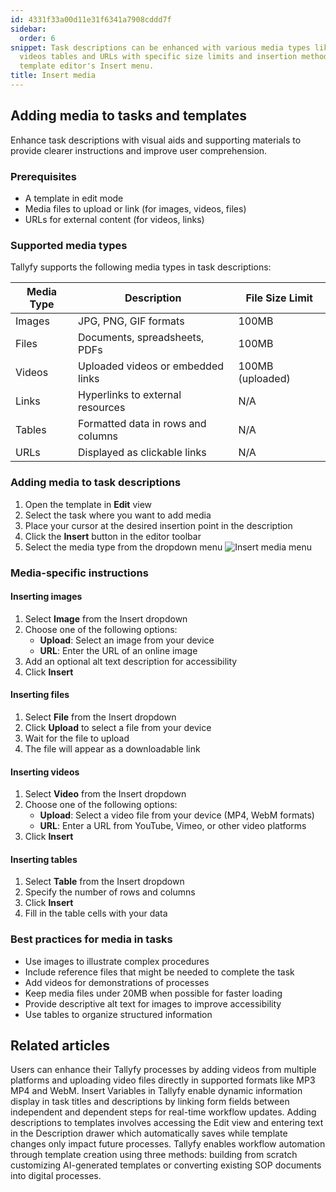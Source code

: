 ```yaml
---
id: 4331f33a00d11e31f6341a7908cddd7f
sidebar:
  order: 6
snippet: Task descriptions can be enhanced with various media types like images files
  videos tables and URLs with specific size limits and insertion methods through the
  template editor's Insert menu.
title: Insert media
---
```


## Adding media to tasks and templates

Enhance task descriptions with visual aids and supporting materials to provide clearer instructions and improve user comprehension.

### Prerequisites
- A template in edit mode
- Media files to upload or link (for images, videos, files)
- URLs for external content (for videos, links)

### Supported media types

Tallyfy supports the following media types in task descriptions:

| Media Type | Description | File Size Limit |
|------------|-------------|----------------|
| Images | JPG, PNG, GIF formats | 100MB |
| Files | Documents, spreadsheets, PDFs | 100MB |
| Videos | Uploaded videos or embedded links | 100MB (uploaded) |
| Links | Hyperlinks to external resources | N/A |
| Tables | Formatted data in rows and columns | N/A |
| URLs | Displayed as clickable links | N/A |

### Adding media to task descriptions

1. Open the template in **Edit** view
2. Select the task where you want to add media
3. Place your cursor at the desired insertion point in the description
4. Click the **Insert** button in the editor toolbar
5. Select the media type from the dropdown menu
   ![Insert media menu](https://screenshots.tallyfy.com/tallyfy%2Fpro%2Fdesktop-light-add-media-to-tasks.png)

### Media-specific instructions

#### Inserting images
1. Select **Image** from the Insert dropdown
2. Choose one of the following options:
   - **Upload**: Select an image from your device
   - **URL**: Enter the URL of an online image
3. Add an optional alt text description for accessibility
4. Click **Insert**

#### Inserting files
1. Select **File** from the Insert dropdown
2. Click **Upload** to select a file from your device
3. Wait for the file to upload
4. The file will appear as a downloadable link

#### Inserting videos
1. Select **Video** from the Insert dropdown
2. Choose one of the following options:
   - **Upload**: Select a video file from your device (MP4, WebM formats)
   - **URL**: Enter a URL from YouTube, Vimeo, or other video platforms
3. Click **Insert**

#### Inserting tables
1. Select **Table** from the Insert dropdown
2. Specify the number of rows and columns
3. Click **Insert**
4. Fill in the table cells with your data

### Best practices for media in tasks
- Use images to illustrate complex procedures
- Include reference files that might be needed to complete the task
- Add videos for demonstrations of processes
- Keep media files under 20MB when possible for faster loading
- Provide descriptive alt text for images to improve accessibility
- Use tables to organize structured information


## Related articles
<CardGrid>
<LinkTitleCard header="<b>Edit Task > Add videos to a task</b>" href="/products/pro/tracking-and-tasks/tasks/edit-task/how-can-i-add-videos-to-my-tallyfy-process/" > Users can enhance their Tallyfy processes by adding videos from multiple platforms and uploading video files directly in supported formats like MP3 MP4 and WebM. </LinkTitleCard>
<LinkTitleCard header="<b>Variables > Insert variables</b>" href="/products/pro/documenting/templates/variables/how-can-i-use-insert-variables-in-tallyfy/" > Insert Variables in Tallyfy enable dynamic information display in task titles and descriptions by linking form fields between independent and dependent steps for real-time workflow updates. </LinkTitleCard>
<LinkTitleCard header="<b>Edit Templates > Add a description to a template</b>" href="/products/pro/documenting/templates/edit-templates/add-description/" > Adding descriptions to templates involves accessing the Edit view and entering text in the Description drawer which automatically saves while template changes only impact future processes. </LinkTitleCard>
<LinkTitleCard header="<b>Templates > Create a template</b>" href="/products/pro/documenting/templates/create-template/" > Tallyfy enables workflow automation through template creation using three methods: building from scratch customizing AI-generated templates or converting existing SOP documents into digital processes. </LinkTitleCard>
</CardGrid>